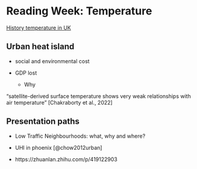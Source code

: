 # Reading Week: Temperature

[History temperature in UK](https://lem-c.github.io/temp_map/)

## Urban heat island

-   social and environmental cost

-   GDP lost

    -   Why

“satellite-derived surface temperature shows very weak relationships with air temperature" \[Chakraborty et al., 2022\]

## Presentation paths

-   Low Traffic Neighbourhoods: what, why and where?

-   UHI in phoenix [@chow2012urban]

-   https://zhuanlan.zhihu.com/p/419122903
